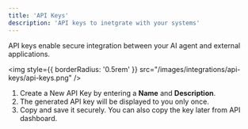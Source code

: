 ```yaml
---
title: 'API Keys'
description: 'API keys to inetgrate with your systems'
---
```



API keys enable secure integration between your AI agent and external applications.

<img
  style={{ borderRadius: '0.5rem' }}
  src="/images/integrations/api-keys/api-keys.png"
/>

1. Create a New API Key by entering a **Name** and **Description**.
2. The generated API key will be displayed to you only once.
3. Copy and save it securely. You can also copy the key later from API dashboard.
